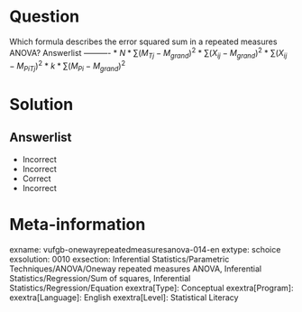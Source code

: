 Question
========

Which formula describes the error squared sum in a repeated measures ANOVA? 
Answerlist
----------
* $N*\sum(M_{Tj}-M_{grand})^{2}$
* $\sum(X_{ij}-M_{grand})^{2}$
* $\sum(X_{ij}-M_{PiTj})^{2}$
* $k*\sum(M_{Pi}-M_{grand})^{2}$

Solution
========

Answerlist
----------
* Incorrect
* Incorrect
* Correct
* Incorrect

Meta-information
================
exname: vufgb-onewayrepeatedmeasuresanova-014-en
extype: schoice
exsolution: 0010
exsection: Inferential Statistics/Parametric Techniques/ANOVA/Oneway repeated measures ANOVA, Inferential Statistics/Regression/Sum of squares, Inferential Statistics/Regression/Equation
exextra[Type]: Conceptual
exextra[Program]: 
exextra[Language]: English
exextra[Level]: Statistical Literacy

